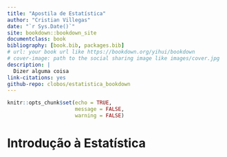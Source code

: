 --- 
title: "Apostila de Estatística"
author: "Cristian Villegas"
date: "`r Sys.Date()`"
site: bookdown::bookdown_site
documentclass: book
bibliography: [book.bib, packages.bib]
# url: your book url like https://bookdown.org/yihui/bookdown
# cover-image: path to the social sharing image like images/cover.jpg
description: |
  Dizer alguma coisa
link-citations: yes
github-repo: clobos/estatistica_bookdown
---

```{r setup, include=FALSE}
knitr::opts_chunk$set(echo = TRUE, 
                      message = FALSE,
                      warning = FALSE)
```

# Introdução à Estatística